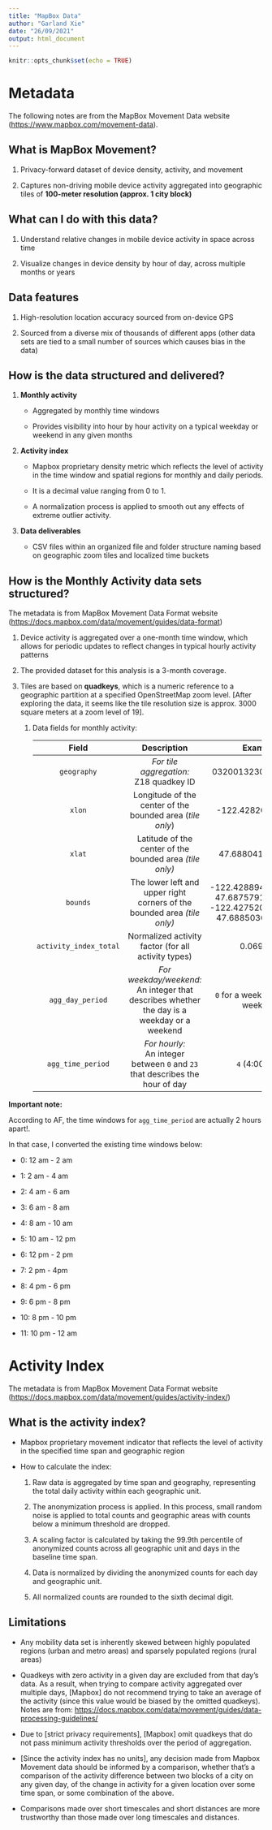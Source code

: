 ```yaml
---
title: "MapBox Data"
author: "Garland Xie"
date: "26/09/2021"
output: html_document
---
```


```r
knitr::opts_chunk$set(echo = TRUE)
```

# Metadata

The following notes are from the MapBox Movement Data website (<https://www.mapbox.com/movement-data>).

## What is MapBox Movement?

1.  Privacy-forward dataset of device density, activity, and movement

2.  Captures non-driving mobile device activity aggregated into geographic tiles of **100-meter resolution (approx. 1 city block)**

## What can I do with this data?

1.  Understand relative changes in mobile device activity in space across time

2.  Visualize changes in device density by hour of day, across multiple months or years

## Data features

1.  High-resolution location accuracy sourced from on-device GPS

2.  Sourced from a diverse mix of thousands of different apps (other data sets are tied to a small number of sources which causes bias in the data)

## How is the data structured and delivered?

1.  **Monthly activity**

    -   Aggregated by monthly time windows

    -   Provides visibility into hour by hour activity on a typical weekday or weekend in any given months

2.  **Activity index**

    -   Mapbox proprietary density metric which reflects the level of activity in the time window and spatial regions for monthly and daily periods.

    -   It is a decimal value ranging from 0 to 1.

    -   A normalization process is applied to smooth out any effects of extreme outlier activity.

3.  **Data deliverables**

    -   CSV files within an organized file and folder structure naming based on geographic zoom tiles and localized time buckets

## How is the Monthly Activity data sets structured?

The metadata is from MapBox Movement Data Format website (<https://docs.mapbox.com/data/movement/guides/data-format>)

1.  Device activity is aggregated over a one-month time window, which allows for periodic updates to reflect changes in typical hourly activity patterns

2.  The provided dataset for this analysis is a 3-month coverage.

3.  Tiles are based on **quadkeys**, which is a numeric reference to a geographic partition at a specified OpenStreetMap zoom level. [After exploring the data, it seems like the tile resolution size is approx. 3000 square meters at a zoom level of 19].

    1.  Data fields for monthly activity:

        +------------------------+--------------------------------------------------------------------------+--------------------------------------------------------------------------------+
        | Field                  | Description                                                              | Example                                                                        |
        +:======================:+:========================================================================:+:==============================================================================:+
        | `geography`            | *For tile aggregation:*\                                                 | 032001323000312110                                                             |
        |                        | Z18 quadkey ID                                                           |                                                                                |
        +------------------------+--------------------------------------------------------------------------+--------------------------------------------------------------------------------+
        | `xlon`                 | Longitude of the center of the bounded area (*tile only*)                | -122.428207397461                                                              |
        +------------------------+--------------------------------------------------------------------------+--------------------------------------------------------------------------------+
        | `xlat`                 | Latitude of the center of the bounded area *(tile only)*                 | 47.6880413955171                                                               |
        +------------------------+--------------------------------------------------------------------------+--------------------------------------------------------------------------------+
        | `bounds`               | The lower left and upper right corners of the bounded area *(tile only)* | -122.42889404296875, 47.68757916850813, -122.42752075195312, 47.68850362252605 |
        +------------------------+--------------------------------------------------------------------------+--------------------------------------------------------------------------------+
        | `activity_index_total` | Normalized activity factor (for all activity types)                      | 0.069267                                                                       |
        +------------------------+--------------------------------------------------------------------------+--------------------------------------------------------------------------------+
        | `agg_day_period`       | *For weekday/weekend:*\                                                  | `0` for a weekday, `1` for a weekend                                           |
        |                        | An integer that describes whether the day is a weekday or a weekend      |                                                                                |
        +------------------------+--------------------------------------------------------------------------+--------------------------------------------------------------------------------+
        | `agg_time_period`      | *For hourly:*\                                                           | `4` (4:00 AM)                                                                  |
        |                        | An integer between `0` and `23` that describes the hour of day           |                                                                                |
        +------------------------+--------------------------------------------------------------------------+--------------------------------------------------------------------------------+

**Important note:**

According to AF, the time windows for `agg_time_period` are actually 2 hours apart!.

In that case, I converted the existing time windows below:

-    0: 12 am - 2 am

-   1: 2 am - 4 am

-   2: 4 am - 6 am

-   3: 6 am - 8 am

-   4: 8 am - 10 am

-   5: 10 am - 12 pm

-   6: 12 pm - 2 pm

-   7: 2 pm - 4pm

-   8: 4 pm - 6 pm

-   9: 6 pm - 8 pm

-   10: 8 pm - 10 pm

-   11: 10 pm - 12 am

# Activity Index

The metadata is from MapBox Movement Data Format website (<https://docs.mapbox.com/data/movement/guides/activity-index/>)

## What is the activity index?

-   Mapbox proprietary movement indicator that reflects the level of activity in the specified time span and geographic region

-   How to calculate the index:

    1.  Raw data is aggregated by time span and geography, representing the total daily activity within each geographic unit.

    2.  The anonymization process is applied. In this process, small random noise is applied to total counts and geographic areas with counts below a minimum threshold are dropped.

    3.  A scaling factor is calculated by taking the 99.9th percentile of anonymized counts across all geographic unit and days in the baseline time span.

    4.  Data is normalized by dividing the anonymized counts for each day and geographic unit.

    5.  All normalized counts are rounded to the sixth decimal digit.

## Limitations

-   Any mobility data set is inherently skewed between highly populated regions (urban and metro areas) and sparsely populated regions (rural areas)

-   Quadkeys with zero activity in a given day are excluded from that day's data. As a result, when trying to compare activity aggregated over multiple days, [Mapbox] do not recommend trying to take an average of the activity (since this value would be biased by the omitted quadkeys). Notes are from: <https://docs.mapbox.com/data/movement/guides/data-processing-guidelines/>

-   Due to [strict privacy requirements], [Mapbox] omit quadkeys that do not pass minimum activity thresholds over the period of aggregation.

-   [Since the activity index has no units], any decision made from Mapbox Movement data should be informed by a comparison, whether that's a comparison of the activity difference between two blocks of a city on any given day, of the change in activity for a given location over some time span, or some combination of the above.

-   Comparisons made over short timescales and short distances are more trustworthy than those made over long timescales and distances.
